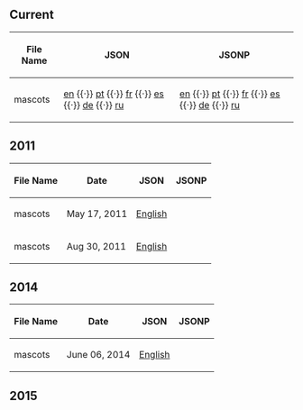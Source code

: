 ==Current==
{| class="wikitable sortable plainlinks"
! File Name
! JSON
! JSONP
|-
| mascots || [http://cdn.clubpenguin.com/play/en/web_service/game_configs/mascots.json en] {{·}} [http://cdn.clubpenguin.com/play/pt/web_service/game_configs/mascots.json pt] {{·}} [http://cdn.clubpenguin.com/play/fr/web_service/game_configs/mascots.json fr] {{·}} [http://cdn.clubpenguin.com/play/es/web_service/game_configs/mascots.json es] {{·}} [http://cdn.clubpenguin.com/play/de/web_service/game_configs/mascots.json de] {{·}} [http://cdn.clubpenguin.com/play/ru/web_service/game_configs/mascots.json ru] || [http://cdn.clubpenguin.com/play/en/web_service/game_configs/mascots.jsonp en] {{·}} [http://cdn.clubpenguin.com/play/pt/web_service/game_configs/mascots.jsonp pt] {{·}} [http://cdn.clubpenguin.com/play/fr/web_service/game_configs/mascots.jsonp fr] {{·}} [http://cdn.clubpenguin.com/play/es/web_service/game_configs/mascots.jsonp es] {{·}} [http://cdn.clubpenguin.com/play/de/web_service/game_configs/mascots.jsonp de] {{·}} [http://cdn.clubpenguin.com/play/ru/web_service/game_configs/mascots.jsonp ru]
|}
==2011==
{| class="wikitable sortable plainlinks"
! File Name
! Date
! JSON
! JSONP
|-
| mascots || May 17, 2011||[[Media:GameConfigsEN2011May17mascots.json|English]]||{{n/a}}
|-
| mascots || Aug 30, 2011||[[Media:GameConfigsEN2011Aug30mascots.json|English]]||{{n/a}}
|}
==2014==
{| class="wikitable sortable plainlinks"
! File Name
! Date
! JSON
! JSONP
|-
| mascots || June 06, 2014||[[Media:GameConfigsEN2014Jun06mascots.json|English]]||{{n/a}}
|}

==2015==
{{2015GameConfigs|title=mascots}}